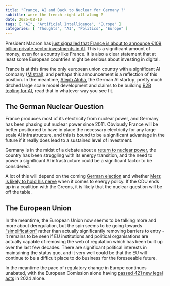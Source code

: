 ```yaml
---
title: "France, AI and Back to Nuclear for Germany ?"
subtitle: were the french right all along ?
date: 2025-02-10
tags: [ "AI", "Artificial Intelligence", "Europe" ]
categories: [ "Thoughts", "AI", "Politics", "Europe" ]
---
```


President Macron has [just signalled that France is about to announce €109 billion private sector investments in AI](https://www.reuters.com/technology/artificial-intelligence/france-invest-109-billion-euros-ai-macron-announces-2025-02-09/). This is a significant amount of money, even for a country like France. It is also a clear statement that at least some European countries might be serious about investing in digital.

France is at this time the only european union country with a significant AI company ([Mistral](https://mistral.ai/en)), and perhaps this announcement is a reflection of this position. In the meantime, [Aleph Alpha](https://aleph-alpha.com), the German AI startup, pretty much ditched large scale model development and claims to be building [B2B tooling for AI](https://sifted.eu/articles/aleph-alpha-what-comes-next-news), read that in whatever way you see fit.

## The German Nuclear Question

France produces most of its electricity from nuclear power, and Germany has been phasing out nuclear power since 2011. Obviously France will be better positioned to have in place the necessary electricity for any large scale AI infrastructure, and this is bound to be a significant advantage in the future if it really does lead to a sustained level of investment.

Germany is in the midst of a debate about a [return to nuclear power](https://www.politico.eu/article/germany-election-jens-spahn-nuclear-energy-comeback/), the country has been struggling with its energy transition, and the need to power a significant AI infrastructure could be a significant factor to be considered.

A lot of this will depend on the coming [German election](https://www.dw.com/en/german-election-2025/t-70794502) and whether [Merz is likely to hold his nerve](https://www.politico.eu/article/germany-next-chancellor-friedrich-merz-vows-put-economy-before-climate-elections/) when it comes to energy policy. If the CDU ends up in a coalition with the Greens, it is likely that the nuclear question will be off the table.

## The European Union

In the meantime, the European Union now seems to be talking more and more about deregulation, but the spin seems to be going towards ["simplification"](https://www.euronews.com/my-europe/2025/02/10/simplification-or-deregulation-newsletter) rather than actually significantly removing barriers to entry - it remains to be seen if EU institutions and political organisations are actually capable of removing the web of regulation which has been built up over the last few decades. There are significant political interests in maintaining the status quo, and it very well could be that the EU will continue to be a difficult place to do business for the foreseeable future.

In the meantime the pace of regulatory change in Europe continues unabated, with the European Comission alone having [passed 421 new legal acts](https://eur-lex.europa.eu/statistics/2024/legislative-acts-statistics.html) in 2024 alone.